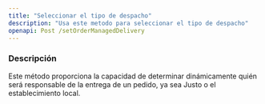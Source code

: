 ```yaml
---
title: "Seleccionar el tipo de despacho"
description: "Usa este metodo para seleccionar el tipo de despacho"
openapi: Post /setOrderManagedDelivery
---
```


### Descripción

Este método proporciona la capacidad de determinar dinámicamente quién será responsable de la entrega de un pedido, ya sea Justo o el establecimiento local.